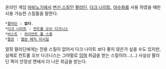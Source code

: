 온라인 게임 [[마비노기]]에서 [[변신 스킬]]인 [[팔라딘]], [[다크 나이트]], [[야수화]]를 사용 하였을 때만 사용 가능한 스킬들을 말한다.

 *[[팔라딘]] : '''없다'''.
 *[[다크 나이트]] : [[컨트롤 오브 다크니스]]
 *[[비스트]] : [[자이언트 풀 스윙]]
 *[[팔콘]] : [[엘븐 매직 미사일]]

얼핏 팔라딘에게는 전용 스킬이 없어서 다크 나이트 보다 좋지 않은가 싶을 수도 있지만, 실제로 컨트롤 오브 다크니스는 그야말로 [[잉여]] 취급을 받는 스킬이라...(...) 사실상 팔라딘 쪽이 안정성 면에서 더 나은 취급을 받는다.
